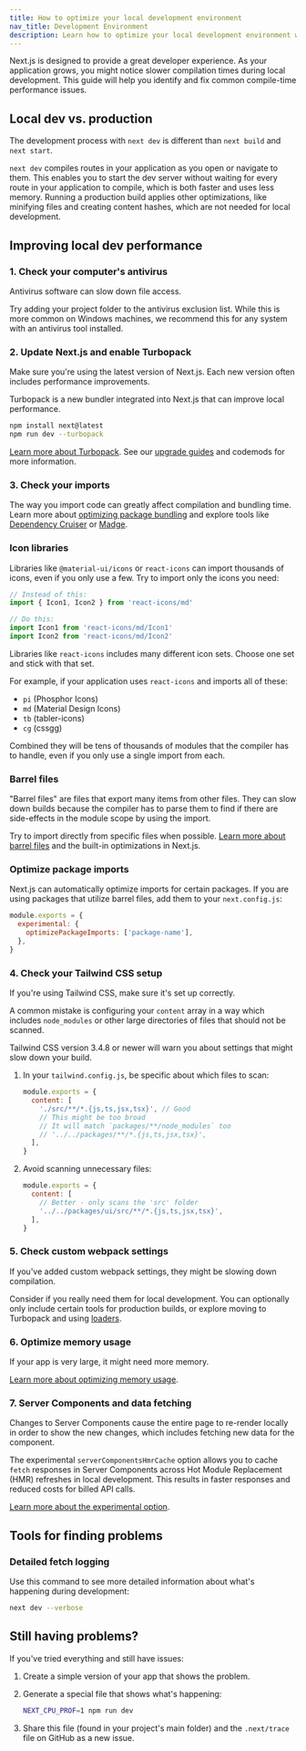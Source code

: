 ```yaml
---
title: How to optimize your local development environment
nav_title: Development Environment
description: Learn how to optimize your local development environment with Next.js.
---
```


Next.js is designed to provide a great developer experience. As your application grows, you might notice slower compilation times during local development. This guide will help you identify and fix common compile-time performance issues.

## Local dev vs. production

The development process with `next dev` is different than `next build` and `next start`.

`next dev` compiles routes in your application as you open or navigate to them. This enables you to start the dev server without waiting for every route in your application to compile, which is both faster and uses less memory. Running a production build applies other optimizations, like minifying files and creating content hashes, which are not needed for local development.

## Improving local dev performance

### 1. Check your computer's antivirus

Antivirus software can slow down file access.

Try adding your project folder to the antivirus exclusion list. While this is more common on Windows machines, we recommend this for any system with an antivirus tool installed.

### 2. Update Next.js and enable Turbopack

Make sure you're using the latest version of Next.js. Each new version often includes performance improvements.

Turbopack is a new bundler integrated into Next.js that can improve local performance.

```bash
npm install next@latest
npm run dev --turbopack
```

[Learn more about Turbopack](/blog/turbopack-for-development-stable). See our [upgrade guides](/docs/app/guides/upgrading) and codemods for more information.

### 3. Check your imports

The way you import code can greatly affect compilation and bundling time. Learn more about [optimizing package bundling](/docs/app/building-your-application/optimizing/package-bundling) and explore tools like [Dependency Cruiser](https://github.com/sverweij/dependency-cruiser) or [Madge](https://github.com/pahen/madge).

### Icon libraries

Libraries like `@material-ui/icons` or `react-icons` can import thousands of icons, even if you only use a few. Try to import only the icons you need:

```jsx
// Instead of this:
import { Icon1, Icon2 } from 'react-icons/md'

// Do this:
import Icon1 from 'react-icons/md/Icon1'
import Icon2 from 'react-icons/md/Icon2'
```

Libraries like `react-icons` includes many different icon sets. Choose one set and stick with that set.

For example, if your application uses `react-icons` and imports all of these:

- `pi` (Phosphor Icons)
- `md` (Material Design Icons)
- `tb` (tabler-icons)
- `cg` (cssgg)

Combined they will be tens of thousands of modules that the compiler has to handle, even if you only use a single import from each.

### Barrel files

"Barrel files" are files that export many items from other files. They can slow down builds because the compiler has to parse them to find if there are side-effects in the module scope by using the import.

Try to import directly from specific files when possible. [Learn more about barrel files](https://vercel.com/blog/how-we-optimized-package-imports-in-next-js) and the built-in optimizations in Next.js.

### Optimize package imports

Next.js can automatically optimize imports for certain packages. If you are using packages that utilize barrel files, add them to your `next.config.js`:

```jsx
module.exports = {
  experimental: {
    optimizePackageImports: ['package-name'],
  },
}
```

### 4. Check your Tailwind CSS setup

If you're using Tailwind CSS, make sure it's set up correctly.

A common mistake is configuring your `content` array in a way which includes `node_modules` or other large directories of files that should not be scanned.

Tailwind CSS version 3.4.8 or newer will warn you about settings that might slow down your build.

1. In your `tailwind.config.js`, be specific about which files to scan:

   ```jsx
   module.exports = {
     content: [
       './src/**/*.{js,ts,jsx,tsx}', // Good
       // This might be too broad
       // It will match `packages/**/node_modules` too
       // '../../packages/**/*.{js,ts,jsx,tsx}',
     ],
   }
   ```

2. Avoid scanning unnecessary files:

   ```jsx
   module.exports = {
     content: [
       // Better - only scans the 'src' folder
       '../../packages/ui/src/**/*.{js,ts,jsx,tsx}',
     ],
   }
   ```

### 5. Check custom webpack settings

If you've added custom webpack settings, they might be slowing down compilation.

Consider if you really need them for local development. You can optionally only include certain tools for production builds, or explore moving to Turbopack and using [loaders](/docs/app/api-reference/config/next-config-js/turbo#supported-loaders).

### 6. Optimize memory usage

If your app is very large, it might need more memory.

[Learn more about optimizing memory usage](/docs/app/building-your-application/optimizing/memory-usage).

### 7. Server Components and data fetching

Changes to Server Components cause the entire page to re-render locally in order to show the new changes, which includes fetching new data for the component.

The experimental `serverComponentsHmrCache` option allows you to cache `fetch` responses in Server Components across Hot Module Replacement (HMR) refreshes in local development. This results in faster responses and reduced costs for billed API calls.

[Learn more about the experimental option](/docs/app/api-reference/config/next-config-js/serverComponentsHmrCache).

## Tools for finding problems

### Detailed fetch logging

Use this command to see more detailed information about what's happening during development:

```bash
next dev --verbose
```

## Still having problems?

If you've tried everything and still have issues:

1. Create a simple version of your app that shows the problem.
2. Generate a special file that shows what's happening:

   ```bash
   NEXT_CPU_PROF=1 npm run dev
   ```

3. Share this file (found in your project's main folder) and the `.next/trace` file on GitHub as a new issue.
